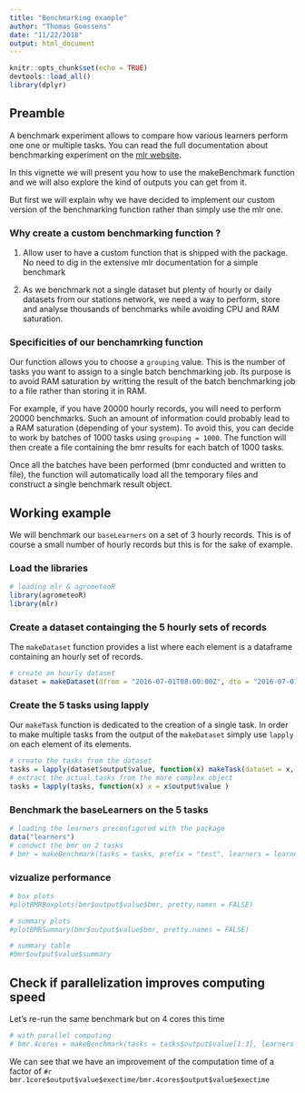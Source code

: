 ```yaml
---
title: "Benchmarking example"
author: "Thomas Goossens"
date: "11/22/2018"
output: html_document
---
```


```r
knitr::opts_chunk$set(echo = TRUE)
devtools::load_all()
library(dplyr)
```

## Preamble

A benchmark experiment allows to compare how various learners perform one one or multiple tasks.
You can read the full documentation about benchmarking experiment on the [mlr website](https://mlr.mlr-org.com/articles/tutorial/benchmark_experiments.html).

In this vignette we will present you how to use the makeBenchmark function and we will also explore the kind of outputs you can get from it.

But first we will explain why we have decided to implement our custom version of the benchmarking function rather than simply use the mlr one.

### Why create a custom benchmarking function ? 

1. Allow user to have a custom function that is shipped with the package. No need to dig in the extensive mlr documentation for a simple benchmark

2. As we benchmark not a single dataset but plenty of hourly or daily datasets from our stations network, we need a way to perform, store and analyse thousands of benchmarks while avoiding CPU and RAM saturation.

### Specificities of our benchamrking function

Our function allows you to choose a `grouping` value. This is the number of tasks you want to assign to a single batch benchmarking job. Its purpose is to avoid RAM saturation by writting the result of the batch benchmarking job to a file rather than storing it in RAM.

For example, if you have 20000 hourly records, you will need to perform 20000 benchmarks. Such an amount of information could probably lead to a RAM saturation (depending of your system). To avoid this, you can decide to work by batches of 1000 tasks using `grouping = 1000`. The function will then create a file containing the bmr results for each batch of 1000 tasks.

Once all the batches have been performed (bmr conducted and written to file), the function will automatically load all the temporary files and construct a single benchmark result object. 

## Working example

We will benchmark our `baseLearners` on a set of 3 hourly records. This is of course a small number of hourly records but this is for the sake of example.

### Load the libraries

```r
# loading mlr & agrometeoR
library(agrometeoR)
library(mlr)
```

### Create a dataset containging the 5 hourly sets of records

The `makeDataset` function provides a list where each element is a dataframe containing an hourly set of records. 

```r
# create an hourly dataset
dataset = makeDataset(dfrom = "2016-07-01T08:00:00Z", dto = "2016-07-01T11:00:00Z")
```

### Create the 5 tasks using lapply

Our `makeTask` function is dedicated to the creation of a single task. In order to make multiple tasks from the output of the `makeDataset` simply use `lapply` on each element of its elements.

```r
# create the tasks from the dataset
tasks = lapply(dataset$output$value, function(x) makeTask(dataset = x, target = "tsa"))
# extract the actual tasks from the more complex object
tasks = lapply(tasks, function(x) x = x$output$value ) 
```

### Benchmark the baseLearners on the 5 tasks
```r
# loading the learners preconfigured with the package
data("learners")
# conduct the bmr on 2 tasks
# bmr = makeBenchmark(tasks = tasks, prefix = "test", learners = learners$baseLearners, grouping = 1, cpus = 4, path = "./outputs/",keep.pred = TRUE)
```


### vizualize performance 
```r
# box plots
#plotBMRBoxplots(bmr$output$value$bmr, pretty.names = FALSE)

# summary plots
#plotBMRSummary(bmr$output$value$bmr, pretty.names = FALSE)

# summary table
#bmr$output$value$summary
```

## Check if parallelization improves computing speed

Let's re-run the same benchmark but on 4 cores this time

```r
# with parallel computing
# bmr.4cores = makeBenchmark(tasks = tasks$output$value[1:3], learners = learners, cpus = 4)
```

We can see that we have an improvement of the computation time of a factor of `#r bmr.1core$output$value$exectime/bmr.4cores$output$value$exectime`

